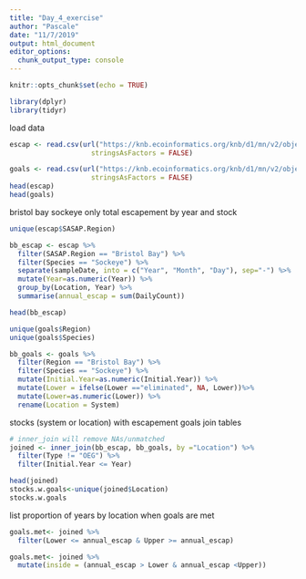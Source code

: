 ```yaml
---
title: "Day_4_exercise"
author: "Pascale"
date: "11/7/2019"
output: html_document
editor_options: 
  chunk_output_type: console
---
```


```r
knitr::opts_chunk$set(echo = TRUE)
```

```r
library(dplyr)
library(tidyr)
```

load data
```r
escap <- read.csv(url("https://knb.ecoinformatics.org/knb/d1/mn/v2/object/urn%3Auuid%3Af119a05b-bbe7-4aea-93c6-85434dcb1c5e", method = "libcurl"),
                    stringsAsFactors = FALSE)

goals <- read.csv(url("https://knb.ecoinformatics.org/knb/d1/mn/v2/object/knb.92014.1", method = "libcurl"),
                    stringsAsFactors = FALSE)
head(escap)
head(goals)
```

bristol bay sockeye only
total escapement by year and stock
```r
unique(escap$SASAP.Region)

bb_escap <- escap %>% 
  filter(SASAP.Region == "Bristol Bay") %>%  
  filter(Species == "Sockeye") %>%  
  separate(sampleDate, into = c("Year", "Month", "Day"), sep="-") %>% 
  mutate(Year=as.numeric(Year)) %>% 
  group_by(Location, Year) %>% 
  summarise(annual_escap = sum(DailyCount))

head(bb_escap)
```

```r
unique(goals$Region)
unique(goals$Species)

bb_goals <- goals %>% 
  filter(Region == "Bristol Bay") %>% 
  filter(Species == "Sockeye") %>% 
  mutate(Initial.Year=as.numeric(Initial.Year)) %>% 
  mutate(Lower = ifelse(Lower =="eliminated", NA, Lower))%>% 
  mutate(Lower=as.numeric(Lower)) %>% 
  rename(Location = System)

```

stocks (system or location) with escapement goals
join tables
```r
# inner_join will remove NAs/unmatched
joined <- inner_join(bb_escap, bb_goals, by ="Location") %>% 
  filter(Type != "OEG") %>% 
  filter(Initial.Year <= Year)

head(joined)
stocks.w.goals<-unique(joined$Location)
stocks.w.goals
```


list proportion of years by location when goals are met
```r
goals.met<- joined %>% 
  filter(Lower <= annual_escap & Upper >= annual_escap) 

goals.met<- joined %>% 
  mutate(inside = (annual_escap > Lower & annual_escap <Upper))
```



